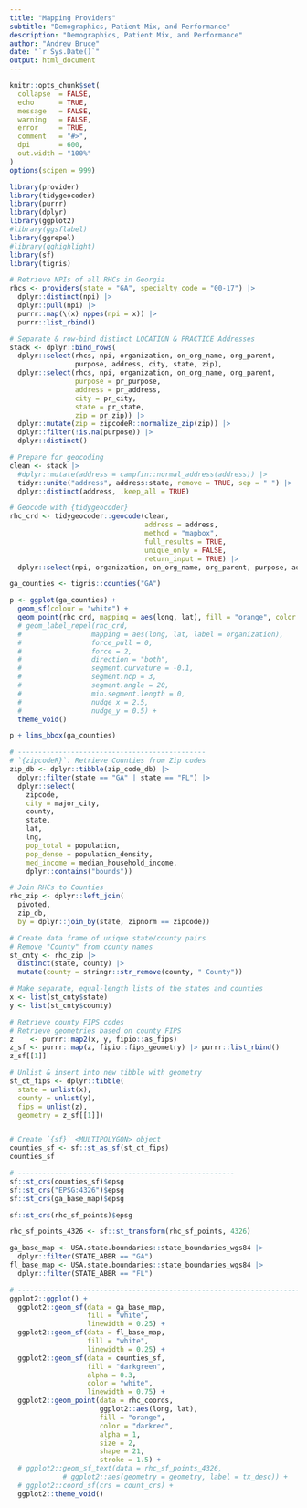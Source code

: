 ```yaml
---
title: "Mapping Providers"
subtitle: "Demographics, Patient Mix, and Performance"
description: "Demographics, Patient Mix, and Performance"
author: "Andrew Bruce"
date: "`r Sys.Date()`"
output: html_document
---
```


```r
knitr::opts_chunk$set(
  collapse  = FALSE,
  echo      = TRUE, 
  message   = FALSE, 
  warning   = FALSE,
  error     = TRUE,
  comment   = "#>",
  dpi       = 600, 
  out.width = "100%"
)
options(scipen = 999)
```


```r
library(provider)
library(tidygeocoder)
library(purrr)
library(dplyr)
library(ggplot2)
#library(ggsflabel)
library(ggrepel)
#library(gghighlight)
library(sf)
library(tigris)
```


```r
# Retrieve NPIs of all RHCs in Georgia
rhcs <- providers(state = "GA", specialty_code = "00-17") |> 
  dplyr::distinct(npi) |> 
  dplyr::pull(npi) |> 
  purrr::map(\(x) nppes(npi = x)) |>
  purrr::list_rbind()

# Separate & row-bind distinct LOCATION & PRACTICE Addresses
stack <- dplyr::bind_rows(
  dplyr::select(rhcs, npi, organization, on_org_name, org_parent, 
                purpose, address, city, state, zip),
  dplyr::select(rhcs, npi, organization, on_org_name, org_parent, 
                purpose = pr_purpose, 
                address = pr_address, 
                city = pr_city, 
                state = pr_state, 
                zip = pr_zip)) |> 
  dplyr::mutate(zip = zipcodeR::normalize_zip(zip)) |> 
  dplyr::filter(!is.na(purpose)) |> 
  dplyr::distinct()

# Prepare for geocoding
clean <- stack |> 
  #dplyr::mutate(address = campfin::normal_address(address)) |>
  tidyr::unite("address", address:state, remove = TRUE, sep = " ") |> 
  dplyr::distinct(address, .keep_all = TRUE)

# Geocode with {tidygeocoder}
rhc_crd <- tidygeocoder::geocode(clean, 
                                 address = address, 
                                 method = "mapbox", 
                                 full_results = TRUE, 
                                 unique_only = FALSE, 
                                 return_input = TRUE) |> 
  dplyr::select(npi, organization, on_org_name, org_parent, purpose, address, place_name, lat, long)
```


```r
ga_counties <- tigris::counties("GA")

p <- ggplot(ga_counties) + 
  geom_sf(colour = "white") +
  geom_point(rhc_crd, mapping = aes(long, lat), fill = "orange", color = "darkred", alpha = 0.75, size = 2, shape = 21, stroke = 1) +
  # geom_label_repel(rhc_crd, 
  #                 mapping = aes(long, lat, label = organization),
  #                 force_pull = 0,
  #                 force = 2,
  #                 direction = "both",
  #                 segment.curvature = -0.1, 
  #                 segment.ncp = 3, 
  #                 segment.angle = 20, 
  #                 min.segment.length = 0,
  #                 nudge_x = 2.5,
  #                 nudge_y = 0.5) +
  theme_void()

p + lims_bbox(ga_counties)
```


```r
# ----------------------------------------------
# `{zipcodeR}`: Retrieve Counties from Zip codes 
zip_db <- dplyr::tibble(zip_code_db) |> 
  dplyr::filter(state == "GA" | state == "FL") |> 
  dplyr::select(
    zipcode, 
    city = major_city, 
    county, 
    state, 
    lat, 
    lng, 
    pop_total = population, 
    pop_dense = population_density,
    med_income = median_household_income,
    dplyr::contains("bounds"))

# Join RHCs to Counties
rhc_zip <- dplyr::left_join(
  pivoted, 
  zip_db, 
  by = dplyr::join_by(state, zipnorm == zipcode))

# Create data frame of unique state/county pairs
# Remove "County" from county names
st_cnty <- rhc_zip |> 
  distinct(state, county) |> 
  mutate(county = stringr::str_remove(county, " County"))

# Make separate, equal-length lists of the states and counties
x <- list(st_cnty$state)
y <- list(st_cnty$county)

# Retrieve county FIPS codes
# Retrieve geometries based on county FIPS
z    <- purrr::map2(x, y, fipio::as_fips)
z_sf <- purrr::map(z, fipio::fips_geometry) |> purrr::list_rbind()
z_sf[[1]]

# Unlist & insert into new tibble with geometry
st_ct_fips <- dplyr::tibble(
  state = unlist(x),
  county = unlist(y),
  fips = unlist(z),
  geometry = z_sf[[1]])


# Create `{sf}` <MULTIPOLYGON> object
counties_sf <- sf::st_as_sf(st_ct_fips)
counties_sf

# -----------------------------------------------------
sf::st_crs(counties_sf)$epsg
sf::st_crs("EPSG:4326")$epsg
sf::st_crs(ga_base_map)$epsg

sf::st_crs(rhc_sf_points)$epsg

rhc_sf_points_4326 <- sf::st_transform(rhc_sf_points, 4326)

ga_base_map <- USA.state.boundaries::state_boundaries_wgs84 |> 
  dplyr::filter(STATE_ABBR == "GA")
fl_base_map <- USA.state.boundaries::state_boundaries_wgs84 |> 
  dplyr::filter(STATE_ABBR == "FL")

# -----------------------------------------------------------------------------
ggplot2::ggplot() +
  ggplot2::geom_sf(data = ga_base_map, 
                   fill = "white", 
                   linewidth = 0.25) +
  ggplot2::geom_sf(data = fl_base_map, 
                   fill = "white", 
                   linewidth = 0.25) +
  ggplot2::geom_sf(data = counties_sf, 
                   fill = "darkgreen", 
                   alpha = 0.3, 
                   color = "white", 
                   linewidth = 0.75) +
  ggplot2::geom_point(data = rhc_coords, 
                      ggplot2::aes(long, lat),
                      fill = "orange",
                      color = "darkred", 
                      alpha = 1, 
                      size = 2, 
                      shape = 21,
                      stroke = 1.5) +
  # ggplot2::geom_sf_text(data = rhc_sf_points_4326, 
             # ggplot2::aes(geometry = geometry, label = tx_desc)) +
  # ggplot2::coord_sf(crs = count_crs) +
  ggplot2::theme_void()
```

